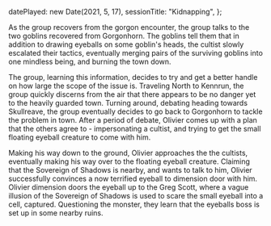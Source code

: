  datePlayed: new Date(2021, 5, 17),
  sessionTitle: "Kidnapping",
};

As the group recovers from the gorgon encounter, the group talks to the two goblins recovered from Gorgonhorn.
The goblins tell them that in addition to drawing eyeballs on some goblin's heads, the cultist slowly escalated their tactics, eventually merging pairs of the surviving goblins into one mindless being, and burning the town down.

The group, learning this information, decides to try and get a better handle on how large the scope of the issue is.
Traveling North to Kennrun, the group quickly discerns from the air that there appears to be no danger yet to the heavily guarded town.
Turning around, debating heading towards Skullreave, the group eventually decides to go back to Gorgonhorn to tackle the problem in town.
After a period of debate, Olivier comes up with a plan that the others agree to - impersonating a cultist, and trying to get the small floating eyeball creature to come with him.

Making his way down to the ground, Olivier approaches the the cultists, eventually making his way over to the floating eyeball creature.
Claiming that the Sovereign of Shadows is nearby, and wants to talk to him, Olivier successfully convinces a now terrified eyeball to dimension door with him.
Olivier dimension doors the eyeball up to the Greg Scott, where a vague illusion of the Sovereign of Shadows is used to scare the small eyeball into a cell, captured.
Questioning the monster, they learn that the eyeballs boss is set up in some nearby ruins.
